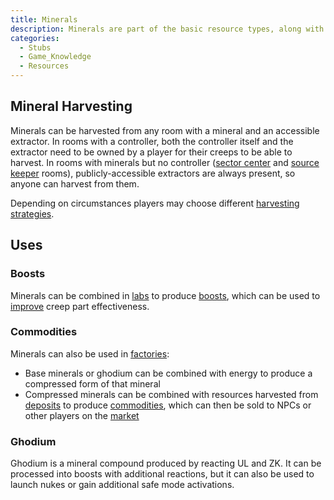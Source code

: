 ```yaml
---
title: Minerals
description: Minerals are part of the basic resource types, along with energy and highway deposit resources. They are also used in the production of boosts.
categories:
  - Stubs
  - Game_Knowledge
  - Resources
---
```


## Mineral Harvesting

Minerals can be harvested from any room with a mineral and an accessible extractor. In rooms with a controller, both the controller itself and the extractor need to be owned by a player for their creeps to be able to harvest. In rooms with minerals but no controller ([sector center](/Map/#center-sector-room) and [source keeper](/Source_Keeper) rooms), publicly-accessible extractors are always present, so anyone can harvest from them.

Depending on circumstances players may choose different [harvesting strategies](/Mineral_Mining).

## Uses

### Boosts

Minerals can be combined in [labs](/StructureLab) to produce [boosts](/Boosts), which can be used to [improve](https://docs.screeps.com/resources.html#Creep-boosts) creep part effectiveness.

### Commodities

Minerals can also be used in [factories](/StructureFactory):
- Base minerals or ghodium can be combined with energy to produce a compressed form of that mineral
- Compressed minerals can be combined with resources harvested from [deposits](https://docs.screeps.com/resources.html#Harvesting-1) to produce [commodities](https://docs.screeps.com/resources.html#Commodities), which can then be sold to NPCs or other players on the [market](/Market)

### Ghodium

Ghodium is a mineral compound produced by reacting UL and ZK. It can be processed into boosts with additional reactions,
but it can also be used to launch nukes or gain additional safe mode activations.
